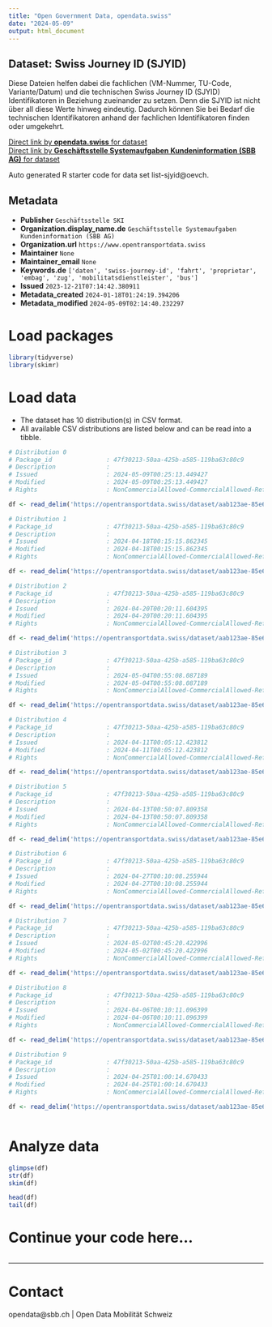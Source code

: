 ```yaml
---
title: "Open Government Data, opendata.swiss"
date: "2024-05-09"
output: html_document
---
```


## Dataset: Swiss Journey ID (SJYID)

Diese Dateien helfen dabei die fachlichen (VM-Nummer, TU-Code, Variante/Datum) und die technischen Swiss Journey ID (SJYID) Identifikatoren in Beziehung zueinander zu setzen. Denn die SJYID ist nicht über all diese Werte hinweg eindeutig. Dadurch können Sie bei Bedarf die technischen Identifikatoren anhand der fachlichen Identifikatoren finden oder umgekehrt.

[Direct link by **opendata.swiss** for dataset](https://opendata.swiss/de/dataset/liste-sjyid)<br>
[Direct link by **Geschäftsstelle Systemaufgaben Kundeninformation (SBB AG)** for dataset](https://opentransportdata.swiss/dataset/list-sjyid)

Auto generated R starter code for data set list-sjyid@oevch.

## Metadata

- **Publisher** `Geschäftsstelle SKI`
- **Organization.display_name.de** `Geschäftsstelle Systemaufgaben Kundeninformation (SBB AG)`
- **Organization.url** `https://www.opentransportdata.swiss`
- **Maintainer** `None`
- **Maintainer_email** `None`
- **Keywords.de** `['daten', 'swiss-journey-id', 'fahrt', 'proprietar', 'embag', 'zug', 'mobilitatsdienstleister', 'bus']`
- **Issued** `2023-12-21T07:14:42.380911`
- **Metadata_created** `2024-01-18T01:24:19.394206`
- **Metadata_modified** `2024-05-09T02:14:40.232297`


# Load packages

```r

library(tidyverse)
library(skimr)

```

# Load data

-   The dataset has 10 distribution(s) in CSV format.
-   All available CSV distributions are listed below and can be read into a tibble.

```r

# Distribution 0
# Package_id               : 47f30213-50aa-425b-a585-119ba63c80c9
# Description              : 
# Issued                   : 2024-05-09T00:25:13.449427
# Modified                 : 2024-05-09T00:25:13.449427
# Rights                   : NonCommercialAllowed-CommercialAllowed-ReferenceRequired

df <- read_delim('https://opentransportdata.swiss/dataset/aab123ae-85e6-4b14-8bdf-cdd9d0755329/resource/807c3c0a-7d95-465d-83a1-660ce0fe7c9c/download/listing-sjyid-fp-2024-202405082200.csv')

# Distribution 1
# Package_id               : 47f30213-50aa-425b-a585-119ba63c80c9
# Description              : 
# Issued                   : 2024-04-18T00:15:15.862345
# Modified                 : 2024-04-18T00:15:15.862345
# Rights                   : NonCommercialAllowed-CommercialAllowed-ReferenceRequired

df <- read_delim('https://opentransportdata.swiss/dataset/aab123ae-85e6-4b14-8bdf-cdd9d0755329/resource/e689fcdf-a433-4c0c-bea4-9bec5aa79609/download/listing-sjyid-fp-2024-202404172200.csv')

# Distribution 2
# Package_id               : 47f30213-50aa-425b-a585-119ba63c80c9
# Description              : 
# Issued                   : 2024-04-20T00:20:11.604395
# Modified                 : 2024-04-20T00:20:11.604395
# Rights                   : NonCommercialAllowed-CommercialAllowed-ReferenceRequired

df <- read_delim('https://opentransportdata.swiss/dataset/aab123ae-85e6-4b14-8bdf-cdd9d0755329/resource/09818958-4299-45c4-8f1d-ef34b619a880/download/listing-sjyid-fp-2024-202404192200.csv')

# Distribution 3
# Package_id               : 47f30213-50aa-425b-a585-119ba63c80c9
# Description              : 
# Issued                   : 2024-05-04T00:55:08.087189
# Modified                 : 2024-05-04T00:55:08.087189
# Rights                   : NonCommercialAllowed-CommercialAllowed-ReferenceRequired

df <- read_delim('https://opentransportdata.swiss/dataset/aab123ae-85e6-4b14-8bdf-cdd9d0755329/resource/3e319074-f264-44db-b0d0-0918c315fe56/download/listing-sjyid-fp-2024-202405032200.csv')

# Distribution 4
# Package_id               : 47f30213-50aa-425b-a585-119ba63c80c9
# Description              : 
# Issued                   : 2024-04-11T00:05:12.423812
# Modified                 : 2024-04-11T00:05:12.423812
# Rights                   : NonCommercialAllowed-CommercialAllowed-ReferenceRequired

df <- read_delim('https://opentransportdata.swiss/dataset/aab123ae-85e6-4b14-8bdf-cdd9d0755329/resource/6262d51a-6544-4949-8b15-ac55d23cd207/download/listing-sjyid-fp-2024-202404102200.csv')

# Distribution 5
# Package_id               : 47f30213-50aa-425b-a585-119ba63c80c9
# Description              : 
# Issued                   : 2024-04-13T00:50:07.809358
# Modified                 : 2024-04-13T00:50:07.809358
# Rights                   : NonCommercialAllowed-CommercialAllowed-ReferenceRequired

df <- read_delim('https://opentransportdata.swiss/dataset/aab123ae-85e6-4b14-8bdf-cdd9d0755329/resource/9c07eea6-d591-4165-8845-311c7646c416/download/listing-sjyid-fp-2024-202404122200.csv')

# Distribution 6
# Package_id               : 47f30213-50aa-425b-a585-119ba63c80c9
# Description              : 
# Issued                   : 2024-04-27T00:10:08.255944
# Modified                 : 2024-04-27T00:10:08.255944
# Rights                   : NonCommercialAllowed-CommercialAllowed-ReferenceRequired

df <- read_delim('https://opentransportdata.swiss/dataset/aab123ae-85e6-4b14-8bdf-cdd9d0755329/resource/58c8157f-845e-4bee-8de4-b6d56c27ef89/download/listing-sjyid-fp-2024-202404262200.csv')

# Distribution 7
# Package_id               : 47f30213-50aa-425b-a585-119ba63c80c9
# Description              : 
# Issued                   : 2024-05-02T00:45:20.422996
# Modified                 : 2024-05-02T00:45:20.422996
# Rights                   : NonCommercialAllowed-CommercialAllowed-ReferenceRequired

df <- read_delim('https://opentransportdata.swiss/dataset/aab123ae-85e6-4b14-8bdf-cdd9d0755329/resource/48c754aa-ddb6-462c-83c0-ff32fee831cb/download/listing-sjyid-fp-2024-202405012200.csv')

# Distribution 8
# Package_id               : 47f30213-50aa-425b-a585-119ba63c80c9
# Description              : 
# Issued                   : 2024-04-06T00:10:11.096399
# Modified                 : 2024-04-06T00:10:11.096399
# Rights                   : NonCommercialAllowed-CommercialAllowed-ReferenceRequired

df <- read_delim('https://opentransportdata.swiss/dataset/aab123ae-85e6-4b14-8bdf-cdd9d0755329/resource/f2750d58-5463-4458-bec7-5dbeeabc35ab/download/listing-sjyid-fp-2024-202404052200.csv')

# Distribution 9
# Package_id               : 47f30213-50aa-425b-a585-119ba63c80c9
# Description              : 
# Issued                   : 2024-04-25T01:00:14.670433
# Modified                 : 2024-04-25T01:00:14.670433
# Rights                   : NonCommercialAllowed-CommercialAllowed-ReferenceRequired

df <- read_delim('https://opentransportdata.swiss/dataset/aab123ae-85e6-4b14-8bdf-cdd9d0755329/resource/be1e2e77-0d27-4a0d-826b-1939f9a4d661/download/listing-sjyid-fp-2024-202404242200.csv')



```

# Analyze data

```r

glimpse(df)
str(df)
skim(df)

head(df)
tail(df)

```

# Continue your code here...

```r

```

------------------------------------------------------------------------

# Contact

opendata@sbb.ch | Open Data Mobilität Schweiz
